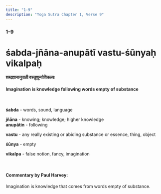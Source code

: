 ```yaml
---
title: "1-9"
description: "Yoga Sutra Chapter 1, Verse 9"
---
```


### 1-9

# śabda-jñāna-anupātī vastu-śūnyaḥ vikalpaḥ

#### शब्दज्ञानानुपाती वस्तुशून्योविकल्पः

#### Imagination is knowledge following words empty of substance

<br />

**śabda** - words, sound, language <br />

**jñāna** - knowing; knowledge; higher knowledge <br />
**anupātin** - following <br />

**vastu** - any really existing or abiding substance or essence, thing, object <br />

**śūnya** - empty <br />

**vikalpa** - false notion, fancy, imagination <br />

<br />

#### Commentary by Paul Harvey:

Imagination is knowledge that comes from words empty of substance.
